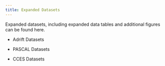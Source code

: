 ```yaml
---
title: Expanded Datasets 
---
```


Expanded datasets, including expanded data tables and additional figures can be found here.

-   Adrift Datasets

-   PASCAL Datasets

-   CCES Datasets
